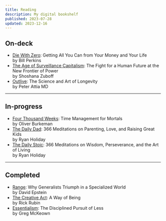 ```yaml
---
title: Reading
description: My digital bookshelf
published: 2023-07-28
updated: 2023-12-16
---
```


## On-deck

- [Die With Zero](https://www.amazon.com/Die-Zero-Getting-Your-Money-ebook/dp/B07T5LSF1J): Getting All You Can from Your Money and Your Life <br/><span>by Bill Perkins</span>
- [The Age of Surveillance Capitalism](https://www.amazon.com/Age-Surveillance-Capitalism-Future-Frontier-ebook/dp/B01N2QEZE2): The Fight for a Human Future at the New Frontier of Power <br/><span>by Shoshana Zuboff</span>
- [Outlive](https://www.amazon.com/Outlive-Science-Art-Longevity/dp/1785044559): The Science and Art of Longevity <br/><span>by Peter Attia MD</span>

---

## In-progress

- [Four Thousand Weeks](https://www.amazon.com/Four-Thousand-Weeks-Management-Mortals/dp/0374159122): Time Management for Mortals <br/><span>by Oliver Burkeman</span>
- [The Daily Dad](https://www.amazon.com/Daily-Dad-Meditations-Parenting-Raising/dp/0593539052/): 366 Meditations on Parenting, Love, and Raising Great Kids <br/><span>by Ryan Holiday</span>
- [The Daily Stoic](https://www.amazon.com/Daily-Stoic-Meditations-Wisdom-Perseverance/dp/0735211736/): 366 Meditations on Wisdom, Perseverance, and the Art of Living <br/><span>by Ryan Holiday</span>

---

## Completed

- [Range](https://www.amazon.com/Range-Generalists-Triumph-Specialized-World/dp/0735214506/): Why Generalists Triumph in a Specialized World <br/><span>by David Epstein</span>
- [The Creative Act](https://www.amazon.com/Creative-Act-Way-Being/dp/0593652886): A Way of Being <br/><span>by Rick Rubin</span>
- [Essentialism](https://www.amazon.com/Essentialism-Disciplined-Pursuit-Greg-McKeown/dp/0804137382): The Disciplined Pursuit of Less <br/><span>by Greg McKeown</span>
